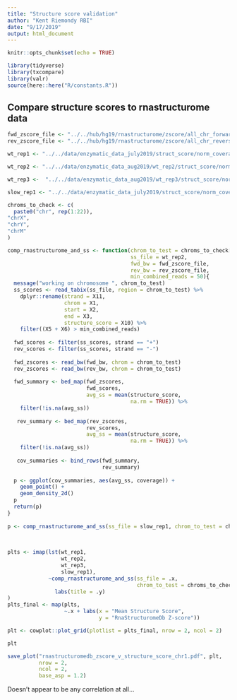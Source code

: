```yaml
---
title: "Structure score validation"
author: "Kent Riemondy RBI"
date: "9/17/2019"
output: html_document
---
```


```r
knitr::opts_chunk$set(echo = TRUE)
```


```r
library(tidyverse)
library(txcompare)
library(valr)
source(here::here("R/constants.R"))
```


## Compare structure scores to rnastructurome data


```r
fwd_zscore_file <- "../../hub/hg19/rnastructurome/zscore/all_chr_forward_zscore_hg19.bw"
rev_zscore_file <- "../../hub/hg19/rnastructurome/zscore/all_chr_reverse_zscore_hg19.bw"
```


```r
wt_rep1 <- "../../data/enzymatic_data_july2019/struct_score/norm_coverage/WT/single_files/WT.tsv.gz"

wt_rep2 <- "../../data/enzymatic_data_aug2019/wt_rep2/struct_score/norm_coverage/WT/single_files/WT.tsv.gz"

wt_rep3 <-  "../../data/enzymatic_data_aug2019/wt_rep3/struct_score/norm_coverage/WT/single_files/WT.tsv.gz"

slow_rep1 <- "../../data/enzymatic_data_july2019/struct_score/norm_coverage/Slow/single_files/Slow.tsv.gz"
```


```r

chroms_to_check <- c(
  paste0("chr", rep(1:22)),
"chrX",
"chrY",
"chrM"
)

comp_rnastructurome_and_ss <- function(chrom_to_test = chroms_to_check[20], 
                                       ss_file = wt_rep2,
                                       fwd_bw = fwd_zscore_file,
                                       rev_bw = rev_zscore_file,
                                       min_combined_reads = 50){
  message("working on chromosome ", chrom_to_test)
  ss_scores <- read_tabix(ss_file, region = chrom_to_test) %>% 
    dplyr::rename(strand = X11,
                  chrom = X1,
                  start = X2, 
                  end = X3,
                  structure_score = X10) %>% 
    filter((X5 + X6) > min_combined_reads)
  
  fwd_scores <- filter(ss_scores, strand == "+")
  rev_scores <- filter(ss_scores, strand == "-")
  
  fwd_zscores <- read_bw(fwd_bw, chrom = chrom_to_test)
  rev_zscores <- read_bw(rev_bw, chrom = chrom_to_test)
  
  fwd_summary <- bed_map(fwd_zscores, 
                         fwd_scores,
                         avg_ss = mean(structure_score, 
                                       na.rm = TRUE)) %>% 
    filter(!is.na(avg_ss))
  
   rev_summary <- bed_map(rev_zscores, 
                         rev_scores,
                         avg_ss = mean(structure_score, 
                                       na.rm = TRUE)) %>% 
    filter(!is.na(avg_ss))
   
   cov_summaries <- bind_rows(fwd_summary,
                              rev_summary)
  
  p <- ggplot(cov_summaries, aes(avg_ss, coverage)) + 
    geom_point() +
    geom_density_2d() 
  p
  return(p)
}
  
p <- comp_rnastructurome_and_ss(ss_file = slow_rep1, chrom_to_test = chroms_to_check[1])
  

  
plts <- imap(lst(wt_rep1,
                 wt_rep2,
                 wt_rep3,
                 slow_rep1), 
             ~comp_rnastructurome_and_ss(ss_file = .x, 
                                         chrom_to_test = chroms_to_check[1]) +
               labs(title = .y)
)
plts_final <- map(plts, 
                  ~.x + labs(x = "Mean Structure Score", 
                             y = "RnaStructuromeDb Z-score"))

plt <- cowplot::plot_grid(plotlist = plts_final, nrow = 2, ncol = 2)

plt

save_plot("rnastructuromedb_zscore_v_structure_score_chr1.pdf", plt, 
          nrow = 2, 
          ncol = 2,
          base_asp = 1.2)
```


Doesn't appear to be any correlation at all...
